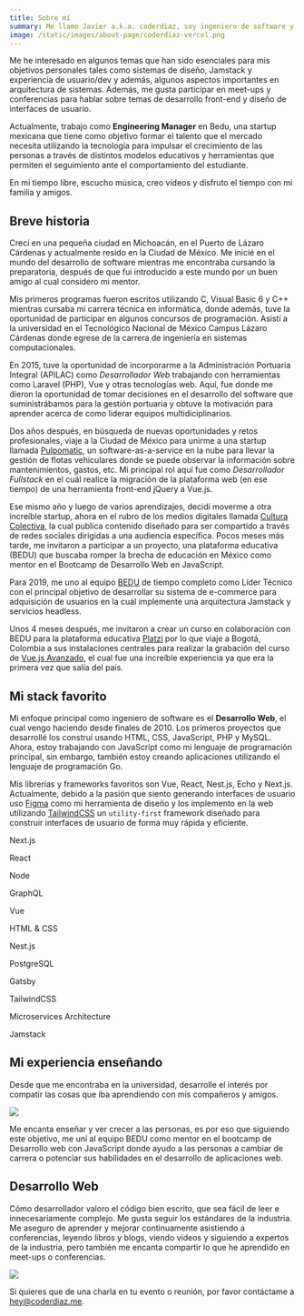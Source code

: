 ```yaml
---
title: Sobre mí
summary: Me llamo Javier a.k.a. coderdiaz, soy ingeniero de software y aspirante a diseñador UX/UI, enseño sobre desarrollo de software y vivo en Ciudad de México con mi esposa Becky y nuestros dos perritos Covid y Sr. Serio.
image: /static/images/about-page/coderdiaz-vercel.png
---
```

Me he interesado en algunos temas que han sido esenciales para mis objetivos personales tales como sistemas de diseño, Jamstack y experiencia de usuario/dev y además, algunos aspectos importantes en arquitectura de sistemas. Además, me gusta participar en meet-ups y conferencias para hablar sobre temas de desarrollo front-end y diseño de interfaces de usuario.

Actualmente, trabajo como **Engineering Manager** en Bedu, una startup mexicana que tiene como objetivo formar el talento que el mercado necesita utilizando la tecnología para impulsar el crecimiento de las personas a través de distintos modelos educativos y herramientas que permiten el seguimiento ante el comportamiento del estudiante.

En mi tiempo libre, escucho música, creo vídeos y disfruto el tiempo con mi familia y amigos.

## Breve historia
Crecí en una pequeña ciudad en Michoacán, en el Puerto de Lázaro Cárdenas y actualmente resido en la Ciudad de México. Me inicié en el mundo del desarrollo de software mientras me encontraba cursando la preparatoria, después de que fui introducido a este mundo por un buen amigo al cual considero mi mentor.

Mis primeros programas fueron escritos utilizando C, Visual Basic 6 y C++ mientras cursaba mi carrera técnica en informática, donde además, tuve la oportunidad de participar en algunos concursos de programación. Asistí a la universidad en el Tecnológico Nacional de México Campus Lázaro Cárdenas donde egrese de la carrera de ingeniería en sistemas computacionales.

En 2015, tuve la oportunidad de incorporarme a la Administración Portuaria Integral (APILAC) como *Desarrollador Web* trabajando con herramientas como Laravel (PHP), Vue y otras tecnologías web. Aquí, fue donde me dieron la oportunidad de tomar decisiones en el desarrollo del software que suministrábamos para la gestión portuaria y obtuve la motivación para aprender acerca de como liderar equipos multidiciplinarios.

Dos años después, en búsqueda de nuevas oportunidades y retos profesionales, viaje a la Ciudad de México para unirme a una startup llamada [Pulpomatic](https://getpulpo.com), un software-as-a-service en la nube para llevar la gestión de flotas vehiculares donde  se puede observar la información sobre mantenimientos, gastos, etc. Mi principal rol aquí fue como *Desarrollador Fullstack* en el cuál realice la migración de la plataforma web (en ese tiempo) de una herramienta front-end jQuery a Vue.js.

Ese mismo año y luego de varios aprendizajes, decidí moverme a otra increíble startup, ahora en el rubro de los medios digitales llamada [Cultura Colectiva](https://culturacolectiva.com/), la cual publica contenido diseñado para ser compartido a través de redes sociales dirigidas a una audiencia específica. Pocos meses más tarde, me invitaron a participar a un proyecto, una plataforma educativa (BEDU) que buscaba romper la brecha de educación en México como mentor en el Bootcamp de Desarrollo Web en JavaScript.

Para 2019, me uno al equipo [BEDU](https://bedu.org) de tiempo completo como Líder Técnico con el principal objetivo de desarrollar su sistema de e-commerce para adquisición de usuarios en la cuál implemente una arquitectura Jamstack y servicios headless.

Unos 4 meses después, me invitaron a crear un curso en colaboración con BEDU para la plataforma educativa [Platzi](https://platzi.com/) por lo que viaje a Bogotá, Colombia a sus instalaciones centrales para realizar la grabación del curso de [Vue.js Avanzado](https://platzi.com/cursos/vuejs-avanzado/), el cual fue una increíble experiencia ya que era la primera vez que salía del país.

## Mi stack favorito
Mi enfoque principal como ingeniero de software es el **Desarrollo Web**, el cual vengo haciendo desde finales de 2010. Los primeros proyectos que desarrollé los construí usando HTML, CSS, JavaScript, PHP y MySQL. Ahora, estoy trabajando con JavaScript como mi lenguaje de programación principal, sin embargo, también estoy creando aplicaciones utilizando el lenguaje de programación Go.

Mis librerías y frameworks favoritos son Vue, React, Nest.js, Echo y Next.js. Actualmente, debido a la pasión que siento generando interfaces de usuario uso [Figma](https://figma.com) como mi herramienta de diseño y los implemento en la web utilizando [TailwindCSS](https://tailwindcss.com) un `utility-first` framework diseñado para construir interfaces de usuario de forma muy rápida y eficiente.

<div className="tech-stack grid grid-cols-6 md:grid-cols-12 gap-4 md:gap-8 mb-16">
  <div className="inline-flex items-center justify-center col-span-3 md:col-span-4 bg-gray-100 rounded-lg px-6 py-4">
    <p className="my-0 leading-none">Next.js</p>
  </div>
  <div className="inline-flex items-center justify-center col-span-3 md:col-span-4 bg-gray-100 rounded-lg px-6 py-4">
    <p className="my-0">React</p>
  </div>
  <div className="inline-flex items-center justify-center col-span-3 md:col-span-4 bg-gray-100 rounded-lg px-6 py-4">
    <p className="my-0">Node</p>
  </div>
  <div className="inline-flex items-center justify-center col-span-3 md:col-span-3 bg-gray-100 rounded-lg px-6 py-4">
    <p className="my-0">GraphQL</p>
  </div>
  <div className="inline-flex items-center justify-center col-span-3 md:col-span-3 bg-gray-100 rounded-lg px-6 py-4">
    <p className="my-0">Vue</p>
  </div>
  <div className="inline-flex items-center justify-center col-span-3 md:col-span-3 bg-gray-100 rounded-lg px-6 py-4">
    <p className="my-0">HTML &amp; CSS</p>
  </div>
  <div className="inline-flex items-center justify-center col-span-3 md:col-span-3 bg-gray-100 rounded-lg px-6 py-4">
    <p className="my-0">Nest.js</p>
  </div>
  <div className="inline-flex items-center justify-center col-span-3 md:col-span-4 bg-gray-100 rounded-lg px-6 py-4">
    <p className="my-0">PostgreSQL</p>
  </div>
  <div className="inline-flex items-center justify-center col-span-3 md:col-span-4 bg-gray-100 rounded-lg px-6 py-4">
    <p className="my-0">Gatsby</p>
  </div>
  <div className="inline-flex items-center justify-center col-span-3 md:col-span-4 bg-gray-100 rounded-lg px-6 py-4">
    <p className="my-0">TailwindCSS</p>
  </div>
  <div className="inline-flex items-center justify-center col-span-6 md:col-span-6 bg-gray-100 rounded-lg px-6 py-4">
    <p className="my-0">Microservices Architecture</p>
  </div>
  <div className="inline-flex items-center justify-center col-span-6 md:col-span-6 bg-gray-100 rounded-lg px-6 py-4">
    <p className="my-0">Jamstack</p>
  </div>
</div>

## Mi experiencia enseñando
Desde que me encontraba en la universidad, desarrolle el interés por compatir las cosas que íba aprendiendo con mis compañeros y amigos.

<Image width={976} height={580} src="/static/images/about-page/teaching-about-node.png" caption="Dando una charla sobre las ventajas de Node.js" />

Me encanta enseñar y ver crecer a las personas, es por eso que siguiendo este objetivo, me uní al equipo BEDU como mentor en el bootcamp de Desarrollo web con JavaScript donde ayudo a las personas a cambiar de carrera o potenciar sus habilidades en el desarrollo de aplicaciones web.

## Desarrollo Web
Cómo desarrollador valoro el código bien escrito, que sea fácil de leer e innecesariamente complejo. Me gusta seguir los estándares de la industria. Me aseguro de aprender y mejorar continuamente asistiendo a conferencias, leyendo libros y blogs, viendo vídeos y siguiendo a expertos de la industria, pero también me encanta compartir lo que he aprendido en meet-ups o conferencias.

<Image width={976} height={580} src="/static/images/about-page/talk-ccoss-emprende-con-open-source.png" caption="Emprende con Open Source: CCOSS 2021" />

Si quieres que de una charla en tu evento o reunión, por favor contáctame a [hey@coderdiaz.me](mailto:hey@coderdiaz.me).